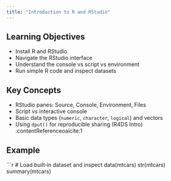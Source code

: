 ```yaml
---
title: "Introduction to R and RStudio"
---
```


## Learning Objectives

-   Install R and RStudio\
-   Navigate the RStudio interface\
-   Understand the console vs script vs environment\
-   Run simple R code and inspect datasets

## Key Concepts

-   RStudio panes: Source, Console, Environment, Files\
-   Script vs interactive console\
-   Basic data types (`numeric`, `character`, `logical`) and vectors\
-   Using `dput()` for reproducible sharing (R4DS Intro) :contentReference[oaicite:1]{index="1"}

## Example

```r

# Load built‑in dataset and inspect 
data(mtcars)
str(mtcars)
summary(mtcars)
